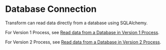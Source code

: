 # Database Connection

Transform can read data directly from a database using SQLAlchemy.

For Version 1 Process, see [Read data from a Database in Version 1 Process](/transform/db_connection/v1).

For Version 2 Process, see [Read data from a Database in Version 2 Process](/transform/db_connection/v2).
